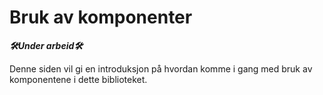 
<Meta title="Admin/Introduksjon" />

# Bruk av komponenter

**_🛠Under arbeid🛠_**

Denne siden vil gi en introduksjon på hvordan komme i gang med bruk av komponentene i dette biblioteket.
